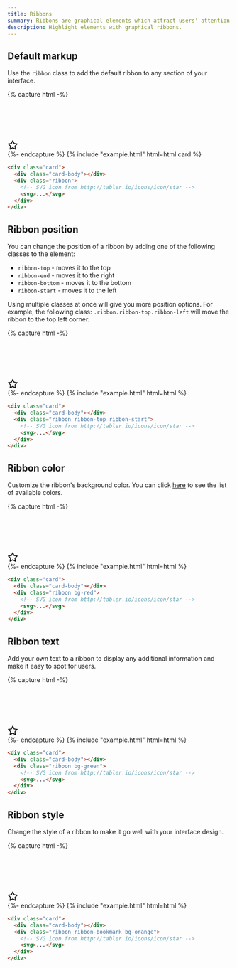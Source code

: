 ```yaml
---
title: Ribbons
summary: Ribbons are graphical elements which attract users' attention to a given element of an interface and make it stand out.
description: Highlight elements with graphical ribbons.	
---
```


## Default markup

Use the `ribbon` class to add the default ribbon to any section of your interface.

{% capture html -%}
<div class="card">
  <div class="card-body" style="height: 5rem"></div>
  <div class="ribbon">
    <svg
      xmlns="http://www.w3.org/2000/svg"
      class="icon"
      width="24"
      height="24"
      viewBox="0 0 24 24"
      stroke-width="2"
      stroke="currentColor"
      fill="none"
      stroke-linecap="round"
      stroke-linejoin="round"
    >
      <path stroke="none" d="M0 0h24v24H0z" fill="none" />
      <path
        d="M12 17.75l-6.172 3.245l1.179 -6.873l-5 -4.867l6.9 -1l3.086 -6.253l3.086 6.253l6.9 1l-5 4.867l1.179 6.873z"
      />
    </svg>
  </div>
</div>
{%- endcapture %}
{% include "example.html" html=html card %}

```html
<div class="card">
  <div class="card-body"></div>
  <div class="ribbon">
    <!-- SVG icon from http://tabler.io/icons/icon/star -->
    <svg>...</svg>
  </div>
</div>
```

## Ribbon position

You can change the position of a ribbon by adding one of the following classes to the element:

- `ribbon-top` - moves it to the top
- `ribbon-end` - moves it to the right
- `ribbon-bottom` - moves it to the bottom
- `ribbon-start` - moves it to the left

Using multiple classes at once will give you more position options. For example, the following class: `.ribbon.ribbon-top.ribbon-left` will move the ribbon to the top left corner.

{% capture html -%}
<div class="card">
  <div class="card-body" style="height: 5rem"></div>
  <div class="ribbon ribbon-top ribbon-start">
    <svg
      xmlns="http://www.w3.org/2000/svg"
      class="icon"
      width="24"
      height="24"
      viewBox="0 0 24 24"
      stroke-width="2"
      stroke="currentColor"
      fill="none"
      stroke-linecap="round"
      stroke-linejoin="round"
    >
      <path stroke="none" d="M0 0h24v24H0z" fill="none" />
      <path
        d="M12 17.75l-6.172 3.245l1.179 -6.873l-5 -4.867l6.9 -1l3.086 -6.253l3.086 6.253l6.9 1l-5 4.867l1.179 6.873z"
      />
    </svg>
  </div>
</div>
{%- endcapture %}
{% include "example.html" html=html %}

```html
<div class="card">
  <div class="card-body"></div>
  <div class="ribbon ribbon-top ribbon-start">
    <!-- SVG icon from http://tabler.io/icons/icon/star -->
    <svg>...</svg>
  </div>
</div>
```

## Ribbon color

Customize the ribbon's background color. You can click [here](/docs/ui/base/colors) to see the list of available colors.

{% capture html -%}
<div class="card">
  <div class="card-body" style="height: 5rem"></div>
  <div class="ribbon bg-red">
    <svg
      xmlns="http://www.w3.org/2000/svg"
      class="icon"
      width="24"
      height="24"
      viewBox="0 0 24 24"
      stroke-width="2"
      stroke="currentColor"
      fill="none"
      stroke-linecap="round"
      stroke-linejoin="round"
    >
      <path stroke="none" d="M0 0h24v24H0z" fill="none" />
      <path
        d="M12 17.75l-6.172 3.245l1.179 -6.873l-5 -4.867l6.9 -1l3.086 -6.253l3.086 6.253l6.9 1l-5 4.867l1.179 6.873z"
      />
    </svg>
  </div>
</div>
{%- endcapture %}
{% include "example.html" html=html %}

```html
<div class="card">
  <div class="card-body"></div>
  <div class="ribbon bg-red">
    <!-- SVG icon from http://tabler.io/icons/icon/star -->
    <svg>...</svg>
  </div>
</div>
```

## Ribbon text

Add your own text to a ribbon to display any additional information and make it easy to spot for users.

{% capture html -%}
<div class="card">
  <div class="card-body" style="height: 5rem"></div>
  <div class="ribbon bg-green">
    <svg
      xmlns="http://www.w3.org/2000/svg"
      class="icon"
      width="24"
      height="24"
      viewBox="0 0 24 24"
      stroke-width="2"
      stroke="currentColor"
      fill="none"
      stroke-linecap="round"
      stroke-linejoin="round"
    >
      <path stroke="none" d="M0 0h24v24H0z" fill="none" />
      <path
        d="M12 17.75l-6.172 3.245l1.179 -6.873l-5 -4.867l6.9 -1l3.086 -6.253l3.086 6.253l6.9 1l-5 4.867l1.179 6.873z"
      />
    </svg>
  </div>
</div>
{%- endcapture %}
{% include "example.html" html=html %}

```html
<div class="card">
  <div class="card-body"></div>
  <div class="ribbon bg-green">
    <!-- SVG icon from http://tabler.io/icons/icon/star -->
    <svg>...</svg>
  </div>
</div>
```

## Ribbon style

Change the style of a ribbon to make it go well with your interface design.

{% capture html -%}
<div class="card w-100">
  <div class="card-body" style="height: 5rem"></div>
  <div class="ribbon ribbon-bookmark bg-orange">
    <svg
      xmlns="http://www.w3.org/2000/svg"
      class="icon"
      width="24"
      height="24"
      viewBox="0 0 24 24"
      stroke-width="2"
      stroke="currentColor"
      fill="none"
      stroke-linecap="round"
      stroke-linejoin="round"
    >
      <path stroke="none" d="M0 0h24v24H0z" fill="none" />
      <path
        d="M12 17.75l-6.172 3.245l1.179 -6.873l-5 -4.867l6.9 -1l3.086 -6.253l3.086 6.253l6.9 1l-5 4.867l1.179 6.873z"
      />
    </svg>
  </div>
</div>
{%- endcapture %}
{% include "example.html" html=html %}

```html
<div class="card">
  <div class="card-body"></div>
  <div class="ribbon ribbon-bookmark bg-orange">
    <!-- SVG icon from http://tabler.io/icons/icon/star -->
    <svg>...</svg>
  </div>
</div>
```
